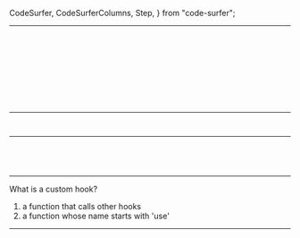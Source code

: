   CodeSurfer,
  CodeSurferColumns,
  Step,
} from "code-surfer";


---

<CodeSurfer>

```jsx file=./src/formInput.1.1.jsx
```

```diff 6:9
```

```diff 16:24
```

```diff 10:15
```

```diff 29:36
```

```diff
```

```jsx subtitle="Let's turn this into a functional component" file=./src/formInput.1.2.jsx
```

```jsx file=./src/formInput.1.3.jsx subtitle="Substitute constructor with useState"
```

```jsx file=./src/formInput.1.4.jsx subtitle="Convert class methods to functions and call the hook update function"
```

```jsx file=./src/formInput.1.5.jsx
```

</CodeSurfer>

---

<CodeSurferColumns>

<Step>

```jsx title="Class" file=./src/formInput.2.1.1.jsx
```

```jsx title="Function" file=./src/formInput.2.1.2.jsx
```

</Step>

</CodeSurferColumns>

---

<CodeSurfer>

```jsx title="Function" file=./src/formInput.3.1.jsx subtitle="Create a custom hook"
```

```jsx title="Function" file=./src/formInput.3.2.jsx subtitle="Extract hook knowledge into a function"
```

```jsx title="Function" file=./src/formInput.3.3.jsx
```

```jsx title="Function" file=./src/formInput.3.4.jsx
```

</CodeSurfer>

---

What is a custom hook?

1. a function that calls other hooks
2. a function whose name starts with 'use'

---

<CodeSurferColumns>

<Step>

```jsx title="Class" file=./src/formInput.4.1.1.jsx
```

```jsx title="Function" file=./src/formInput.4.1.2.jsx
```

</Step>

</CodeSurferColumns>
